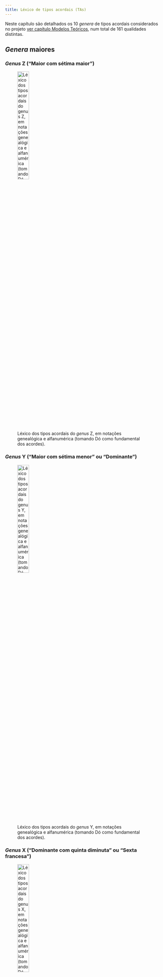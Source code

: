 ```yaml
---
title: Léxico de tipos acordais (TAs)
---
```

Neste capítulo são detalhados os 10 *genera* de tipos acordais considerados no projeto [ver capítulo Modelos Teóricos](modelos-teoricos.qmd), num total de 161 qualidades distintas.

## *Genera* maiores

### *Genus* Z ("Maior com sétima maior")

![Léxico dos tipos acordais do *genus* Z, em notações genealógica e alfanumérica (tomando Dó como fundamental dos acordes).](../figs/lex-ta-01.png){width=30%}

### *Genus* Y ("Maior com sétima menor" ou "Dominante")

![Léxico dos tipos acordais do *genus* Y, em notações genealógica e alfanumérica (tomando Dó como fundamental dos acordes).](../figs/lex-ta-02.png){width=30%}

### *Genus* X ("Dominante com quinta diminuta" ou "Sexta francesa")

![Léxico dos tipos acordais do *genus* X, em notações genealógica e alfanumérica (tomando Dó como fundamental dos acordes).](../figs/lex-ta-03.png){width=30%}

### *Genus* W ("Dominante com quinta aumentada")

![Léxico dos tipos acordais do *genus* W, em notações genealógica e alfanumérica (tomando Dó como fundamental dos acordes).](../figs/lex-ta-04.png){width=30%}

### *Genus* V ("Tríade maior")

![Léxico dos tipos acordais do *genus* V, em notações genealógica e alfanumérica (tomando Dó como fundamental dos acordes).](../figs/lex-ta-05.png){width=30%}

---

## *Genera* menores

### *Genus* z ("Menor com sétima menor")

![Léxico dos tipos acordais do *genus* z, em notações genealógica e alfanumérica (tomando Dó como fundamental dos acordes).](../figs/lex-ta-06.png){width=30%}

### *Genus* y ("Meio diminuto")

![Léxico dos tipos acordais do *genus* y, em notações genealógica e alfanumérica (tomando Dó como fundamental dos acordes).](../figs/lex-ta-07.png){width=30%}

### *Genus* x ("Sétima diminuta")

![Léxico dos tipos acordais do *genus* x, em notações genealógica e alfanumérica (tomando Dó como fundamental dos acordes).](../figs/lex-ta-08.png){width=30%}

### *Genus* w ("Menor com sétima maior")

![Léxico dos tipos acordais do *genus* w, em notações genealógica e alfanumérica (tomando Dó como fundamental dos acordes).](../figs/lex-ta-09.png){width=30%}

### *Genus* v ("Tríade menor")

![Léxico dos tipos acordais do *genus* v, em notações genealógica e alfanumérica (tomando Dó como fundamental dos acordes).](../figs/lex-ta-10.png){width=30%}

